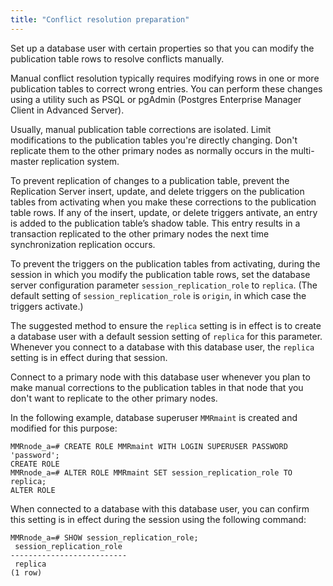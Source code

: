 ```yaml
---
title: "Conflict resolution preparation"
---
```


<div id="conflict_resolution_prep" class="registered_link"></div>

Set up a database user with certain properties so that you can modify the publication table rows to resolve conflicts manually.

Manual conflict resolution typically requires modifying rows in one or more publication tables to correct wrong entries. You can perform these changes using a utility such as PSQL or pgAdmin (Postgres Enterprise Manager Client in Advanced Server).

Usually, manual publication table corrections are isolated. Limit modifications to the publication tables you're directly changing. Don't replicate them to the other primary nodes as normally occurs in the multi-master replication system.

To prevent replication of changes to a publication table, prevent the Replication Server insert, update, and delete triggers on the publication tables from activating when you make these corrections to the publication table rows. If any of the insert, update, or delete triggers antivate, an entry is added to the publication table’s shadow table. This entry results in a transaction replicated to the other primary nodes the next time synchronization replication occurs.

To prevent the triggers on the publication tables from activating, during the session in which you modify the publication table rows, set the database server configuration parameter `session_replication_role` to `replica`. (The default setting of `session_replication_role` is `origin`, in which case the triggers activate.)

The suggested method to ensure the `replica` setting is in effect is to create a database user with a default session setting of `replica` for this parameter. Whenever you connect to a database with this database user, the `replica` setting is in effect during that session.

Connect to a primary node with this database user whenever you plan to make manual corrections to the publication tables in that node that you don't want to replicate to the other primary nodes.

In the following example, database superuser `MMRmaint` is created and modified for this purpose:

```text
MMRnode_a=# CREATE ROLE MMRmaint WITH LOGIN SUPERUSER PASSWORD 'password';
CREATE ROLE
MMRnode_a=# ALTER ROLE MMRmaint SET session_replication_role TO replica;
ALTER ROLE
```

When connected to a database with this database user, you can confirm this setting is in effect during the session using the following command:

```text
MMRnode_a=# SHOW session_replication_role;
 session_replication_role
--------------------------
 replica
(1 row)
```
